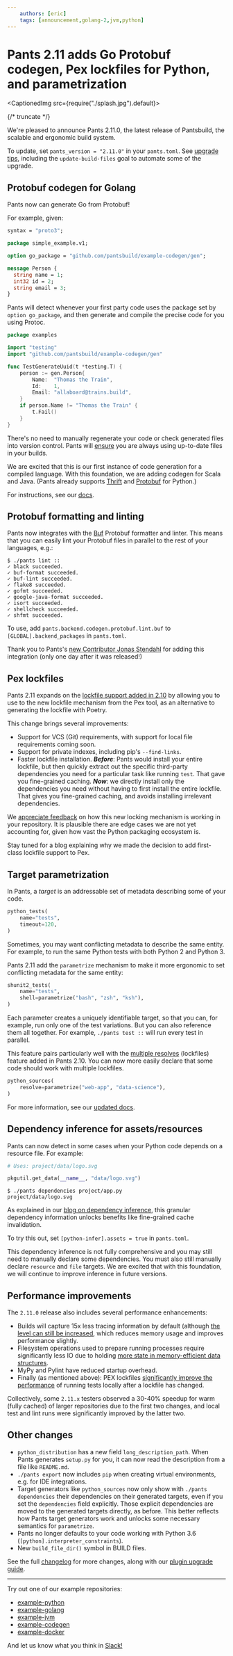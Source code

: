 ```yaml
---
    authors: [eric]
    tags: [announcement,golang-2,jvm,python]
---
```


# Pants 2.11 adds Go Protobuf codegen, Pex lockfiles for Python, and parametrization

<CaptionedImg src={require("./splash.jpg").default}></CaptionedImg>

{/* truncate */}

We're pleased to announce Pants 2.11.0, the latest release of Pantsbuild, the scalable and ergonomic build system.

To update, set `pants_version = "2.11.0"` in your `pants.toml`. See [upgrade tips](https://www.pantsbuild.org/docs/upgrade-tips), including the `update-build-files` goal to automate some of the upgrade.

## Protobuf codegen for Golang

Pants now can generate Go from Protobuf!

For example, given:

```protobuf
syntax = "proto3";

package simple_example.v1;

option go_package = "github.com/pantsbuild/example-codegen/gen";

message Person {
  string name = 1;
  int32 id = 2;
  string email = 3;
}
```

Pants will detect whenever your first party code uses the package set by `option go_package`, and then generate and compile the precise code for you using Protoc.

```go
package examples

import "testing"
import "github.com/pantsbuild/example-codegen/gen"

func TestGenerateUuid(t *testing.T) {
    person := gen.Person{
        Name:  "Thomas the Train",
        Id:    1,
        Email: "allaboard@trains.build",
    }
    if person.Name != "Thomas the Train" {
        t.Fail()
    }
}
```

There's no need to manually regenerate your code or check generated files into version control. Pants will [ensure](../2022-03-07-thrift-python/index.mdx) you are always using up-to-date files in your builds.

We are excited that this is our first instance of code generation for a compiled language. With this foundation, we are adding codegen for Scala and Java. (Pants already supports [Thrift](https://www.pantsbuild.org/docs/thrift-python) and [Protobuf](https://www.pantsbuild.org/docs/protobuf-python) for Python.)

For instructions, see our [docs](https://www.pantsbuild.org/v2.11/docs/protobuf-go).

## Protobuf formatting and linting

Pants now integrates with the [Buf](https://docs.buf.build/lint/overviewhttps://docs.buf.build/lint/overview) Protobuf formatter and linter. This means that you can easily lint your Protobuf files in parallel to the rest of your languages, e.g.:

```shell-session
$ ./pants lint ::
✓ black succeeded.
✓ buf-format succeeded.
✓ buf-lint succeeded.
✓ flake8 succeeded.
✓ gofmt succeeded.
✓ google-java-format succeeded.
✓ isort succeeded.
✓ shellcheck succeeded.
✓ shfmt succeeded.
```

To use, add `pants.backend.codegen.protobuf.lint.buf` to `[GLOBAL].backend_packages` in `pants.toml`.

Thank you to Pants's [new Contributor Jonas Stendahl](https://groups.google.com/g/pants-devel/c/WRZanfHS_cs/m/yA0PhAr6AQAJ) for adding this integration (only one day after it was released!)

## Pex lockfiles

Pants 2.11 expands on the [lockfile support added in 2.10](../2022-03-23-introducing-pants-2-10/index.mdx) by allowing you to use to the new lockfile mechanism from the Pex tool, as an alternative to generating the lockfile with Poetry.

This change brings several improvements:

- Support for VCS (Git) requirements, with support for local file requirements coming soon.
- Support for private indexes, including pip's `--find-links`.
- Faster lockfile installation. _**Before**_: Pants would install your entire lockfile, but then quickly extract out the specific third-party dependencies you need for a particular task like running `test`. That gave you fine-grained caching. **_Now_**: we directly install only the dependencies you need without having to first install the entire lockfile. That gives you fine-grained caching, and avoids installing irrelevant dependencies.

We [appreciate feedback](https://www.pantsbuild.org/docs/getting-help) on how this new locking mechanism is working in your repository. It is plausible there are edge cases we are not yet accounting for, given how vast the Python packaging ecosystem is.

Stay tuned for a blog explaining why we made the decision to add first-class lockfile support to Pex.

## Target parametrization

In Pants, a _target_ is an addressable set of metadata describing some of your code.

```python title="BUILD"
python_tests(
    name="tests",
    timeout=120,
)
```

Sometimes, you may want conflicting metadata to describe the same entity. For example, to run the same Python tests with both Python 2 and Python 3.

Pants 2.11 add the `parametrize` mechanism to make it more ergonomic to set conflicting metadata for the same entity:

```python title="BUILD"
shunit2_tests(
    name="tests",
    shell=parametrize("bash", "zsh", "ksh"),
)
```

Each parameter creates a uniquely identifiable target, so that you can, for example, run only one of the test variations. But you can also reference them all together. For example, `./pants test ::` will run every test in parallel.

This feature pairs particularly well with the [multiple resolves](../2022-05-25-multiple-lockfiles-python/index.mdx) (lockfiles) feature added in Pants 2.10. You can now more easily declare that some code should work with multiple lockfiles.

```python title="BUILD"
python_sources(
    resolve=parametrize("web-app", "data-science"),
)
```

For more information, see our [updated docs](https://www.pantsbuild.org/v2.11/docs/targets#parametrizing-targets).

## Dependency inference for assets/resources

Pants can now detect in some cases when your Python code depends on a resource file. For example:

```python title="project/app.py"
# Uses: project/data/logo.svg

pkgutil.get_data(__name__, "data/logo.svg")
```

```shell-session
$ ./pants dependencies project/app.py
project/data/logo.svg
```

As explained in our [blog on dependency inference](../2020-10-29-dependency-inference/index.mdx), this granular dependency information unlocks benefits like fine-grained cache invalidation.

To try this out, set `[python-infer].assets = true` in `pants.toml`.

This dependency inference is not fully comprehensive and you may still need to manually declare some dependencies. You must also still manually declare `resource` and `file` targets. We are excited that with this foundation, we will continue to improve inference in future versions.

## Performance improvements

The `2.11.0` release also includes several performance enhancements:

- Builds will capture 15x less tracing information by default (although [the level can still be increased](https://www.pantsbuild.org/v2.11/docs/reference-global#section-streaming-workunits-level), which reduces memory usage and improves performance slightly.
- Filesystem operations used to prepare running processes require significantly less IO due to holding [more state in memory-efficient data structures](https://github.com/pantsbuild/pants/issues/13112).
- MyPy and Pylint have reduced startup overhead.
- Finally (as mentioned above): PEX lockfiles [significantly improve the performance](https://github.com/pantsbuild/pants/pull/14944) of running tests locally after a lockfile has changed.

Collectively, some `2.11.x` testers observed a 30-40% speedup for warm (fully cached) of larger repositories due to the first two changes, and local test and lint runs were significantly improved by the latter two.

## Other changes

- `python_distribution` has a new field `long_description_path`. When Pants generates `setup.py` for you, it can now read the description from a file like `README.md`.
- `./pants export` now includes `pip` when creating virtual environments, e.g. for IDE integrations.
- Target generators like `python_sources` now only show with `./pants dependencies` their dependencies on their generated targets, even if you set the `dependencies` field explicitly. Those explicit dependencies are moved to the generated targets directly, as before. This better reflects how Pants target generators work and unlocks some necessary semantics for `parametrize`.
- Pants no longer defaults to your code working with Python 3.6 (`[python].interpreter_constraints`).
- New `build_file_dir()` symbol in BUILD files.

See the full [changelog](https://github.com/pantsbuild/pants/blob/main/src/python/pants/notes/2.11.x.md) for more changes, along with our [plugin upgrade guide](https://www.pantsbuild.org/docs/plugin-upgrade-guide).

---

Try out one of our example repositories:

- [example-python](https://github.com/pantsbuild/example-python)
- [example-golang](https://github.com/pantsbuild/example-golang)
- [example-jvm](https://github.com/pantsbuild/example-jvm)
- [example-codegen](https://github.com/pantsbuild/example-codegen)
- [example-docker](https://github.com/pantsbuild/example-docker)

And let us know what you think in [Slack!](https://www.pantsbuild.org/docs/getting-help)
